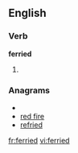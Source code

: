 ==English==

===Verb===
'''ferried'''

# {{past of|[[ferry]]}}

===Anagrams===
* {{alphagram|deefirr}}
* [[red fire#English|red fire]]
* [[refried#English|refried]]


[[fr:ferried]]
[[vi:ferried]]